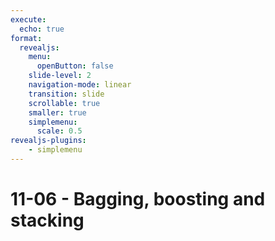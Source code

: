 ```yaml
---
execute:
  echo: true
format:
  revealjs:
    menu: 
      openButton: false
    slide-level: 2
    navigation-mode: linear
    transition: slide
    scrollable: true
    smaller: true
    simplemenu:
      scale: 0.5
revealjs-plugins:
    - simplemenu
---
```


# 11-06 - Bagging, boosting and stacking
